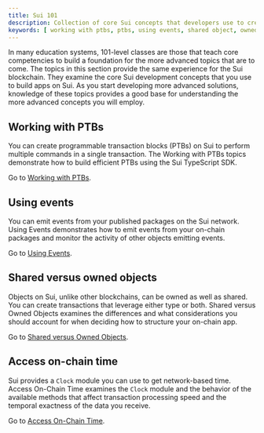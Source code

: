 ```yaml
---
title: Sui 101
description: Collection of core Sui concepts that developers use to create objects and interact with them on the Sui blockchain. 
keywords: [ working with ptbs, ptbs, using events, shared object, owned objects, on-chain time, objects, events, programmable transaction blocks, sui 101, essential sui ]
---
```


In many education systems, 101-level classes are those that teach core competencies to build a foundation for the more advanced topics that are to come. The topics in this section provide the same experience for the Sui blockchain. They examine the core Sui development concepts that you use to build apps on Sui. As you start developing more advanced solutions, knowledge of these topics provides a good base for understanding the more advanced concepts you will employ.

## Working with PTBs

You can create programmable transaction blocks (PTBs) on Sui to perform multiple commands in a single transaction. The Working with PTBs topics demonstrate how to build efficient PTBs using the Sui TypeScript SDK.

Go to [Working with PTBs](./sui-101/working-with-ptbs.mdx).

## Using events

You can emit events from your published packages on the Sui network. Using Events demonstrates how to emit events from your on-chain packages and monitor the activity of other objects emitting events.

Go to [Using Events](./sui-101/using-events.mdx).

## Shared versus owned objects

Objects on Sui, unlike other blockchains, can be owned as well as shared. You can create transactions that leverage either type or both. Shared versus Owned Objects examines the differences and what considerations you should account for when deciding how to structure your on-chain app. 

Go to [Shared versus Owned Objects](./sui-101/shared-owned.mdx).

## Access on-chain time

Sui provides a `Clock` module you can use to get network-based time. Access On-Chain Time examines the `Clock` module and the behavior of the available methods that affect transaction processing speed and the temporal exactness of the data you receive.

Go to [Access On-Chain Time](./sui-101/access-time.mdx).